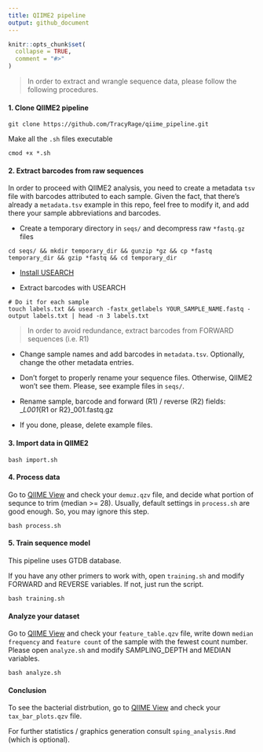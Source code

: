 ```yaml
---
title: QIIME2 pipeline
output: github_document
---
```


<!-- README.md is generated from README.Rmd. Please edit that file -->

```r
knitr::opts_chunk$set(
  collapse = TRUE,
  comment = "#>"
)
```

> In order to extract and wrangle sequence data, please follow the following procedures.

#### 1. Clone QIIME2 pipeline
```shell
git clone https://github.com/TracyRage/qiime_pipeline.git
```

Make all the `.sh` files executable
```shell
cmod +x *.sh 
```

#### 2. Extract barcodes from raw sequences

In order to proceed with QIIME2 analysis, you need to create a metadata `tsv` file with barcodes attributed to each sample. Given the fact, that there's already a `metadata.tsv` example in this repo, feel free to modify it, and add there your sample abbreviations and barcodes.

* Create a temporary directory in `seqs/` and decompress raw `*fastq.gz` files
```shell
cd seqs/ && mkdir temporary_dir && gunzip *gz && cp *fastq temporary_dir && gzip *fastq && cd temporary_dir
```

* [Install USEARCH](https://drive5.com/usearch/download.html)

* Extract barcodes with USEARCH
```shell
# Do it for each sample
touch labels.txt && usearch -fastx_getlabels YOUR_SAMPLE_NAME.fastq -output labels.txt | head -n 3 labels.txt
```
> In order to avoid redundance, extract barcodes from FORWARD sequences (i.e. R1)

* Change sample names and add barcodes in `metadata.tsv`. Optionally, change the other metadata entries.

* Don't forget to properly rename your sequence files. Otherwise, QIIME2 won't see them. Please, see example files in `seqs/`. 

* Rename sample, barcode and forward (R1) / reverse (R2) fields: <sample>_<barcode>_L001_{R1 or R2}_001.fastq.gz

* If you done, please, delete example files.

#### 3. Import data in QIIME2
```shell
bash import.sh
```

#### 4. Process data

Go to [QIIME View](https://view.qiime2.org/) and check your `demuz.qzv` file, and decide what portion of sequnce to trim (median >= 28). Usually, default settings in `process.sh` are good enough. So, you may ignore this step.

```shell
bash process.sh
```

#### 5. Train sequence model

This pipeline uses GTDB database.

If you have any other primers to work with, open `training.sh` and modify FORWARD and REVERSE variables. If not, just run the script. 

```shell
bash training.sh
```

#### Analyze your dataset

Go to [QIIME View](https://view.qiime2.org/) and check your `feature_table.qzv` file, write down `median frequency` and `feature count` of the sample with the fewest count number. Please open `analyze.sh` and modify SAMPLING_DEPTH and MEDIAN variables.

```shell
bash analyze.sh
```

#### Conclusion

To see the bacterial distrbution, go to [QIIME View](https://view.qiime2.org/) and check your `tax_bar_plots.qzv` file.

For further statistics / graphics generation consult `sping_analysis.Rmd` (which is optional).




